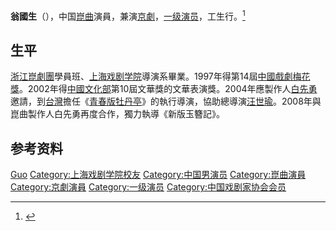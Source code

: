 '''翁國生'''（{{bd|？|}}），中国[[崑曲|崑曲]]演員，兼演[[京劇|京劇]]，[[一级演员|一级演员]]，工生行。<ref>{{Cite web|title=翁国生和他的“英雄情结”|url=http://www.wenming.cn/wmzh_pd/yh/xj/201303/t20130319_1125095.shtml|accessdate=2020-01-30|work=中国文明网n|archive-date=2020-01-30|archive-url=https://web.archive.org/web/20200130065251/http://www.wenming.cn/wmzh_pd/yh/xj/201303/t20130319_1125095.shtml|dead-url=no}}</ref>

== 生平 ==
[[浙江崑劇團|浙江崑劇團]]學員班、[[上海戏剧学院|上海戏剧学院]]導演系畢業。1997年得第14屆[[中國戲劇梅花獎|中國戲劇梅花獎]]。2002年得[[中國文化部|中國文化部]]第10屆文華獎的文華表演獎。2004年應製作人[[白先勇|白先勇]]邀請，到[[台灣|台灣]]擔任《[[青春版牡丹亭|青春版牡丹亭]]》的執行導演，協助總導演[[汪世瑜|汪世瑜]]。2008年與崑曲製作人白先勇再度合作，獨力執導《新版玉簪記》。

== 参考资料 ==
{{reflist}}

{{中国戏剧梅花奖}}
{{中国戏剧家协会第七届理事会}}
{{中国戏剧家协会第八届理事会}}

{{Authority control}}
{{DEFAULTSORT:Weng翁}}
[[Category:翁姓|Guo]]
[[Category:上海戏剧学院校友|Category:上海戏剧学院校友]]
[[Category:中国男演员|Category:中国男演员]]
[[Category:崑曲演員|Category:崑曲演員]]
[[Category:京劇演員|Category:京劇演員]]
[[Category:一级演员|Category:一级演员]]
[[Category:中国戏剧家协会会员|Category:中国戏剧家协会会员]]